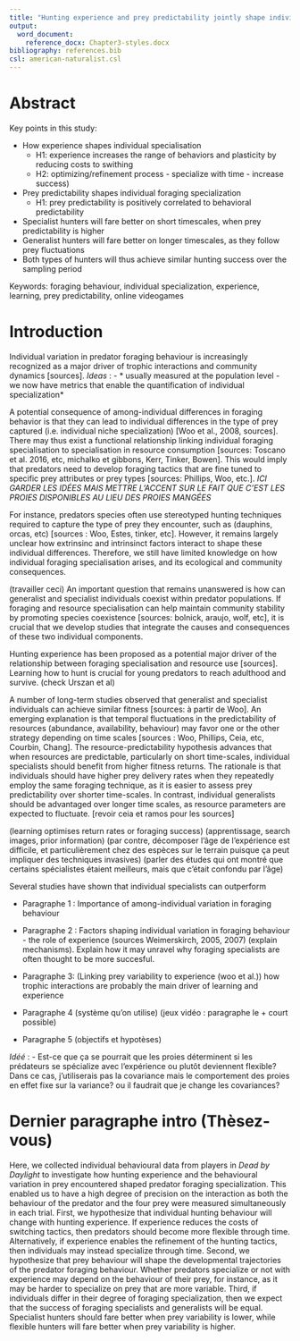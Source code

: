 ```yaml
---
title: "Hunting experience and prey predictability jointly shape individual foraging specialisation in a predator-prey videogame"
output: 
  word_document:
    reference_docx: Chapter3-styles.docx
bibliography: references.bib
csl: american-naturalist.csl
---
```



\newpage
# Abstract {.unnumbered}
Key points in this study:

- How experience shapes individual specialisation
  - H1: experience increases the range of behaviors and plasticity by reducing costs to swithing
  - H2: optimizing/refinement process - specialize with time - increase success)

- Prey predictability shapes individual foraging specialization
  - H1: prey predictability is positively correlated to behavioral predictability

- Specialist hunters will fare better on short timescales, when prey predictability is higher
- Generalist hunters will fare better on longer timescales, as they follow prey fluctuations
- Both types of hunters will thus achieve similar hunting success over the sampling period

Keywords: foraging behaviour, individual specialization, experience, learning, prey predictability, online videogames


\newpage
# Introduction {.unnumbered}

Individual variation in predator foraging behaviour is increasingly recognized as a major driver of trophic interactions and community dynamics [sources].
*Ideas* : 
- * usually measured at the population level*
- * we now have metrics that enable the quantification of individual specialization*

A potential consequence of among-individual differences in foraging behavior is that they can lead to individual differences in the type of prey captured (i.e. individual niche specialization) [Woo et al., 2008, sources]. There may thus exist a functional relationship linking individual foraging specialisation to specialisation in resource consumption [sources: Toscano et al. 2016, etc, michalko et gibbons, Kerr, Tinker, Bowen]. This would imply that predators need to develop foraging tactics that are fine tuned to specific prey attributes or prey types [sources: Phillips, Woo, etc.]. *ICI GARDER LES IDÉES MAIS METTRE L'ACCENT SUR LE FAIT QUE C'EST LES PROIES DISPONIBLES AU LIEU DES PROIES MANGÉES*

For instance, predators species often use stereotyped hunting techniques required to capture the type of prey they encounter, such as (dauphins, orcas, etc) [sources : Woo, Estes, tinker, etc]. However, it remains largely unclear how extrinsinc and intrinsinct factors interact to shape these individual differences. Therefore, we still have limited knowledge on how individual foraging specialisation arises, and its ecological and community consequences. 

(travailler ceci) An important question that remains unanswered is how can generalist and specialist individuals coexist within predator populations. If foraging and resource specialisation can help maintain community stability by promoting species coexistence [sources: bolnick, araujo, wolf, etc], it is crucial that we develop studies that integrate the causes and consequences of these two individual components.
 
Hunting experience has been proposed as a potential major driver of the relationship between foraging specialisation and resource use [sources]. Learning how to hunt is crucial for young predators to reach adulthood and survive. (check Urszan et al)

A number of long-term studies observed that generalist and specialist individuals can achieve similar fitness [sources: à partir de Woo]. An emerging explanation is that temporal fluctuations in the predictability of resources (abundance, availability, behaviour) may favor one or the other strategy depending on time scales [sources : Woo, Phillips, Ceia, etc, Courbin, Chang]. The resource-predictability hypothesis advances that when resources are predictable, particularly on short time-scales, individual specialists should benefit from higher fitness returns. The rationale is that individuals should have higher prey delivery rates when they repeatedly employ the same foraging technique, as it is easier to assess prey predictability over shorter time-scales. In contrast, individual generalists should be advantaged over longer time scales, as resource parameters are expected to fluctuate. [revoir ceia et ramos pour les sources]

(learning optimises return rates or foraging success)
(apprentissage, search images, prior information)
(par contre, décomposer l'âge de l'expérience est difficile, et particulièrement chez des espèces sur le terrain puisque ça peut impliquer des techniques invasives)
(parler des études qui ont montré que certains spécialistes étaient meilleurs, mais que c'était confondu par l'âge)


Several studies have shown that individual specialists can outperform

- Paragraphe 1 : Importance of among-individual variation in foraging behaviour

- Paragraphe 2 : Factors shaping individual variation in foraging behaviour - the role of experience
  (sources Weimerskirch, 2005, 2007) (explain mechanisms). Explain how it may unravel why foraging specialists are often thought to be more succesful.
  
- Paragraphe 3: (Linking prey variability to experience (woo et al.)) how trophic interactions are probably the main driver of learning and experience

- Paragraphe 4 (système qu'on utilise) (jeux vidéo : paragraphe le + court possible)

- Paragraphe 5 (objectifs et hypotèses)

*Idéé* :
- Est-ce que ça se pourrait que les proies déterminent si les prédateurs se spécialize avec l'expérience ou plutôt deviennent flexible? Dans ce cas, j'utiliserais pas la covariance mais le comportement des proies en effet fixe sur la variance? ou il faudrait que je change les covariances?


# Dernier paragraphe intro (Thèsez-vous)
Here, we collected individual behavioural data from players in *Dead by Daylight* to investigate how hunting experience and the behavioural variation in prey encountered shaped predator foraging specialization. This enabled us to have a high degree of precision on the interaction as both the behaviour of the predator and the four prey were measured simultaneously in each trial. First, we hypothesize that individual hunting behaviour will change with hunting experience. If experience reduces the costs of switching tactics, then predators should become more flexible through time. Alternatively, if experience enables the refinement of the hunting tactics, then individuals may instead specialize through time. Second, we hypothesize that prey behaviour will shape the developmental trajectories of the predator foraging behaviour. Whether predators specialize or not with experience may depend on the behaviour of their prey, for instance, as it may be harder to specialize on prey that are more variable. Third, if individuals differ in their degree of foraging specialization, then we expect that the success of foraging specialists and generalists will be equal. Specialist hunters should fare better when prey variability is lower, while flexible hunters will fare better when prey variability is higher.